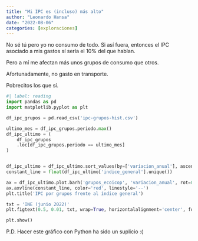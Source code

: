 ```yaml
---
title: "Mi IPC es (incluso) más alto"
author: "Leonardo Hansa"
date: "2022-08-06"
categories: [exploraciones]
---
```


No sé tú pero yo no consumo de todo. Si así fuera, entonces el IPC asociado a mis gastos sí sería el 10% del que hablan. 

Pero a mí me afectan más unos grupos de consumo que otros. 

Afortunadamente, no gasto en transporte. 

Pobrecitos los que sí. 

```python
#| label: reading
import pandas as pd
import matplotlib.pyplot as plt

df_ipc_grupos = pd.read_csv('ipc-grupos-hist.csv')

ultimo_mes = df_ipc_grupos.periodo.max()
df_ipc_ultimo = (
    df_ipc_grupos
    .loc[df_ipc_grupos.periodo == ultimo_mes]
)


df_ipc_ultimo = df_ipc_ultimo.sort_values(by=['variacion_anual'], ascending=True)
constant_line = float(df_ipc_ultimo['indice_general'].unique())

ax = df_ipc_ultimo.plot.barh('grupos_ecoicop', 'variacion_anual', rot=0)
ax.axvline(constant_line, color='red', linestyle='--')
plt.title('IPC por grupos frente al índice general')

txt = 'INE (junio 2022)'
plt.figtext(0.5, 0.01, txt, wrap=True, horizontalalignment='center', fontsize=8)

plt.show()
```


P.D. Hacer este gráfico con Python ha sido un suplicio :(

